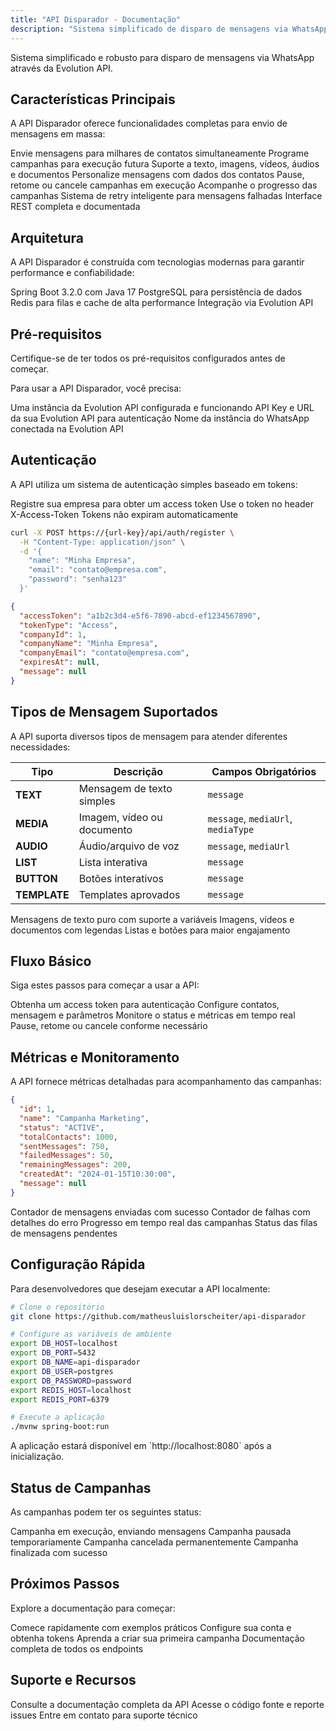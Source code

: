 ```yaml
---
title: "API Disparador - Documentação"
description: "Sistema simplificado de disparo de mensagens via WhatsApp"
---
```


<Note>
Sistema simplificado e robusto para disparo de mensagens via WhatsApp através da Evolution API.
</Note>

## Características Principais

A API Disparador oferece funcionalidades completas para envio de mensagens em massa:

<CardGroup cols={2}>
  <Card title="Disparo em Massa" icon="users" color="#16a34a">
    Envie mensagens para milhares de contatos simultaneamente
  </Card>
  <Card title="Agendamento" icon="clock" color="#eab308">
    Programe campanhas para execução futura
  </Card>
  <Card title="Múltiplos Tipos de Mídia" icon="image" color="#6366f1">
    Suporte a texto, imagens, vídeos, áudios e documentos
  </Card>
  <Card title="Variáveis Personalizadas" icon="brackets-curly" color="#8b5cf6">
    Personalize mensagens com dados dos contatos
  </Card>
  <Card title="Controle de Status" icon="settings" color="#f59e0b">
    Pause, retome ou cancele campanhas em execução
  </Card>
  <Card title="Métricas em Tempo Real" icon="chart-bar" color="#10b981">
    Acompanhe o progresso das campanhas
  </Card>
  <Card title="Retry Automático" icon="refresh-cw" color="#ef4444">
    Sistema de retry inteligente para mensagens falhadas
  </Card>
  <Card title="API REST" icon="code" color="#06b6d4">
    Interface REST completa e documentada
  </Card>
</CardGroup>

## Arquitetura

A API Disparador é construída com tecnologias modernas para garantir performance e confiabilidade:

<CardGroup cols={2}>
  <Card title="Backend" icon="server" color="#16a34a">
    Spring Boot 3.2.0 com Java 17
  </Card>
  <Card title="Banco de Dados" icon="database" color="#6366f1">
    PostgreSQL para persistência de dados
  </Card>
  <Card title="Cache" icon="zap" color="#ef4444">
    Redis para filas e cache de alta performance
  </Card>
  <Card title="WhatsApp" icon="message-circle" color="#25d366">
    Integração via Evolution API
  </Card>
</CardGroup>

## Pré-requisitos

<Warning>
Certifique-se de ter todos os pré-requisitos configurados antes de começar.
</Warning>

Para usar a API Disparador, você precisa:

<ParamField body="evolutionApi" type="instance" required>
  Uma instância da Evolution API configurada e funcionando
</ParamField>

<ParamField body="credentials" type="object" required>
  API Key e URL da sua Evolution API para autenticação
</ParamField>

<ParamField body="whatsappInstance" type="string" required>
  Nome da instância do WhatsApp conectada na Evolution API
</ParamField>

## Autenticação

A API utiliza um sistema de autenticação simples baseado em tokens:

<CardGroup cols={3}>
  <Card title="Registro" icon="user-plus" color="#16a34a">
    Registre sua empresa para obter um access token
  </Card>
  <Card title="Token Header" icon="key" color="#eab308">
    Use o token no header X-Access-Token
  </Card>
  <Card title="Sem Expiração" icon="infinity" color="#6366f1">
    Tokens não expiram automaticamente
  </Card>
</CardGroup>

<RequestExample>

```bash Exemplo de Autenticação
curl -X POST https://{url-key}/api/auth/register \
  -H "Content-Type: application/json" \
  -d '{
    "name": "Minha Empresa",
    "email": "contato@empresa.com",
    "password": "senha123"
  }'
```

</RequestExample>

<ResponseExample>

```json Resposta de Registro
{
  "accessToken": "a1b2c3d4-e5f6-7890-abcd-ef1234567890",
  "tokenType": "Access",
  "companyId": 1,
  "companyName": "Minha Empresa",
  "companyEmail": "contato@empresa.com",
  "expiresAt": null,
  "message": null
}
```

</ResponseExample>

## Tipos de Mensagem Suportados

A API suporta diversos tipos de mensagem para atender diferentes necessidades:

| Tipo | Descrição | Campos Obrigatórios |
|------|-----------|-------------------|
| **TEXT** | Mensagem de texto simples | `message` |
| **MEDIA** | Imagem, vídeo ou documento | `message`, `mediaUrl`, `mediaType` |
| **AUDIO** | Áudio/arquivo de voz | `message`, `mediaUrl` |
| **LIST** | Lista interativa | `message` |
| **BUTTON** | Botões interativos | `message` |
| **TEMPLATE** | Templates aprovados | `message` |

<CardGroup cols={3}>
  <Card title="Texto" icon="type" color="#16a34a">
    Mensagens de texto puro com suporte a variáveis
  </Card>
  <Card title="Mídia" icon="image" color="#6366f1">
    Imagens, vídeos e documentos com legendas
  </Card>
  <Card title="Interativo" icon="cursor-click" color="#8b5cf6">
    Listas e botões para maior engajamento
  </Card>
</CardGroup>

## Fluxo Básico

Siga estes passos para começar a usar a API:

<CardGroup cols={2}>
  <Card title="1. Registre sua empresa" icon="user-plus" href="/api-reference/auth/register">
    Obtenha um access token para autenticação
  </Card>
  <Card title="2. Crie uma campanha" icon="plus" href="/api-reference/campaigns/create">
    Configure contatos, mensagem e parâmetros
  </Card>
  <Card title="3. Acompanhe o progresso" icon="chart-line" href="/api-reference/campaigns/get">
    Monitore o status e métricas em tempo real
  </Card>
  <Card title="4. Gerencie campanhas" icon="settings" href="/api-reference/campaigns/pause">
    Pause, retome ou cancele conforme necessário
  </Card>
</CardGroup>

## Métricas e Monitoramento

A API fornece métricas detalhadas para acompanhamento das campanhas:

<ResponseExample>

```json Exemplo de Métricas
{
  "id": 1,
  "name": "Campanha Marketing",
  "status": "ACTIVE",
  "totalContacts": 1000,
  "sentMessages": 750,
  "failedMessages": 50,
  "remainingMessages": 200,
  "createdAt": "2024-01-15T10:30:00",
  "message": null
}
```

</ResponseExample>

<CardGroup cols={2}>
  <Card title="Mensagens Enviadas" icon="check-circle" color="#16a34a">
    Contador de mensagens enviadas com sucesso
  </Card>
  <Card title="Mensagens Falhadas" icon="x-circle" color="#ef4444">
    Contador de falhas com detalhes do erro
  </Card>
  <Card title="Status de Campanhas" icon="activity" color="#6366f1">
    Progresso em tempo real das campanhas
  </Card>
  <Card title="Filas de Processamento" icon="layers" color="#8b5cf6">
    Status das filas de mensagens pendentes
  </Card>
</CardGroup>

## Configuração Rápida

Para desenvolvedores que desejam executar a API localmente:

<RequestExample>

```bash Configuração Local
# Clone o repositório
git clone https://github.com/matheusluislorscheiter/api-disparador

# Configure as variáveis de ambiente
export DB_HOST=localhost
export DB_PORT=5432
export DB_NAME=api-disparador
export DB_USER=postgres
export DB_PASSWORD=password
export REDIS_HOST=localhost
export REDIS_PORT=6379

# Execute a aplicação
./mvnw spring-boot:run
```

</RequestExample>

<Note>
A aplicação estará disponível em `http://localhost:8080` após a inicialização.
</Note>

## Status de Campanhas

As campanhas podem ter os seguintes status:

<CardGroup cols={2}>
  <Card title="ACTIVE" icon="play" color="#16a34a">
    Campanha em execução, enviando mensagens
  </Card>
  <Card title="PAUSED" icon="pause" color="#eab308">
    Campanha pausada temporariamente
  </Card>
  <Card title="CANCELLED" icon="stop" color="#ef4444">
    Campanha cancelada permanentemente
  </Card>
  <Card title="COMPLETED" icon="check" color="#6366f1">
    Campanha finalizada com sucesso
  </Card>
</CardGroup>

## Próximos Passos

Explore a documentação para começar:

<CardGroup cols={2}>
  <Card title="Quickstart" icon="rocket" href="/quickstart">
    Comece rapidamente com exemplos práticos
  </Card>
  <Card title="Autenticação" icon="shield" href="/authentication">
    Configure sua conta e obtenha tokens
  </Card>
  <Card title="Criando Campanhas" icon="plus-circle" href="/campaigns/creating">
    Aprenda a criar sua primeira campanha
  </Card>
  <Card title="API Reference" icon="book" href="/api-reference/auth/register">
    Documentação completa de todos os endpoints
  </Card>
</CardGroup>

## Suporte e Recursos

<CardGroup cols={3}>
  <Card title="Documentação" icon="book-open" href="/api-reference/auth/register">
    Consulte a documentação completa da API
  </Card>
  <Card title="GitHub" icon="github" href="https://github.com/matheusluislorscheiter/api-disparador">
    Acesse o código fonte e reporte issues
  </Card>
  <Card title="Suporte" icon="help-circle">
    Entre em contato para suporte técnico
  </Card>
</CardGroup>
